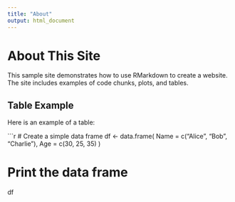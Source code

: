 ```yaml
---
title: "About"
output: html_document
---
```


# About This Site

This sample site demonstrates how to use RMarkdown to create a website. The site includes examples of code chunks, plots, and tables.

## Table Example

Here is an example of a table:

```r
# Create a simple data frame
df <- data.frame(
  Name = c("Alice", "Bob", "Charlie"),
  Age = c(30, 25, 35)
)

# Print the data frame
df
